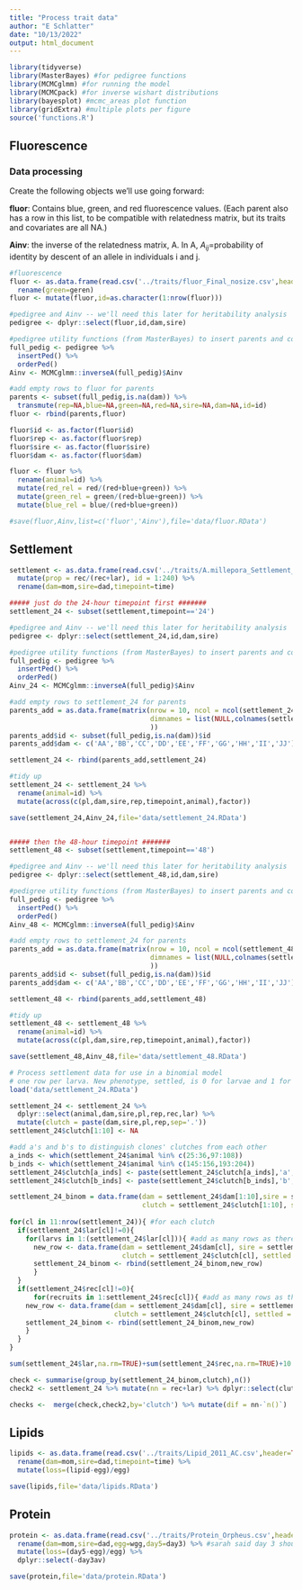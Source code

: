 ```yaml
---
title: "Process trait data"
author: "E Schlatter"
date: "10/13/2022"
output: html_document
---
```


```r
library(tidyverse)
library(MasterBayes) #for pedigree functions
library(MCMCglmm) #for running the model
library(MCMCpack) #for inverse wishart distributions
library(bayesplot) #mcmc_areas plot function
library(gridExtra) #multiple plots per figure
source('functions.R')
```


## Fluorescence

### Data processing

Create the following objects we'll use going forward:

$\textbf{fluor}$: Contains blue, green, and red fluorescence values. (Each parent also has a row in this list, to be compatible with relatedness matrix, but its traits and covariates are all NA.)

$\textbf{Ainv}$: the inverse of the relatedness matrix, A. In A, $A_{ij}=$probability of identity by descent of an allele in individuals i and j.

```r
#fluorescence
fluor <- as.data.frame(read.csv('../traits/fluor_Final_nosize.csv',header=TRUE)) %>%
  rename(green=geren)
fluor <- mutate(fluor,id=as.character(1:nrow(fluor)))

#pedigree and Ainv -- we'll need this later for heritability analysis
pedigree <- dplyr::select(fluor,id,dam,sire)

#pedigree utility functions (from MasterBayes) to insert parents and correctly order, and create Ainv
full_pedig <- pedigree %>%
  insertPed() %>%
  orderPed()
Ainv <- MCMCglmm::inverseA(full_pedig)$Ainv

#add empty rows to fluor for parents
parents <- subset(full_pedig,is.na(dam)) %>%
  transmute(rep=NA,blue=NA,green=NA,red=NA,sire=NA,dam=NA,id=id)
fluor <- rbind(parents,fluor)

fluor$id <- as.factor(fluor$id)
fluor$rep <- as.factor(fluor$rep)
fluor$sire <- as.factor(fluor$sire)
fluor$dam <- as.factor(fluor$dam)

fluor <- fluor %>% 
  rename(animal=id) %>%
  mutate(red_rel = red/(red+blue+green)) %>%
  mutate(green_rel = green/(red+blue+green)) %>%
  mutate(blue_rel = blue/(red+blue+green))

#save(fluor,Ainv,list=c('fluor','Ainv'),file='data/fluor.RData')
```




## Settlement

```r
settlement <- as.data.frame(read.csv('../traits/A.millepora_Settlement_2011.csv',header=TRUE)) %>%
  mutate(prop = rec/(rec+lar), id = 1:240) %>%
  rename(dam=mom,sire=dad,timepoint=time)

##### just do the 24-hour timepoint first #######
settlement_24 <- subset(settlement,timepoint=='24')

#pedigree and Ainv -- we'll need this later for heritability analysis
pedigree <- dplyr::select(settlement_24,id,dam,sire)

#pedigree utility functions (from MasterBayes) to insert parents and correctly order, and create Ainv
full_pedig <- pedigree %>%
  insertPed() %>%
  orderPed()
Ainv_24 <- MCMCglmm::inverseA(full_pedig)$Ainv

#add empty rows to settlement_24 for parents
parents_add = as.data.frame(matrix(nrow = 10, ncol = ncol(settlement_24),
                                   dimnames = list(NULL,colnames(settlement_24))
                                   ))
parents_add$id <- subset(full_pedig,is.na(dam))$id
parents_add$dam <- c('AA','BB','CC','DD','EE','FF','GG','HH','II','JJ') #If we treat dam as fixed, then MCMCglmm needs a dam assigned to each individual in the dataset, even the parents. We'll add dummy variables in for them. This is ok, since the parents' rows don't get used anyway (they don't have phenotype data).

settlement_24 <- rbind(parents_add,settlement_24)

#tidy up
settlement_24 <- settlement_24 %>%
  rename(animal=id) %>%
  mutate(across(c(pl,dam,sire,rep,timepoint,animal),factor))

save(settlement_24,Ainv_24,file='data/settlement_24.RData')


##### then the 48-hour timepoint #######
settlement_48 <- subset(settlement,timepoint=='48')

#pedigree and Ainv -- we'll need this later for heritability analysis
pedigree <- dplyr::select(settlement_48,id,dam,sire)

#pedigree utility functions (from MasterBayes) to insert parents and correctly order, and create Ainv
full_pedig <- pedigree %>%
  insertPed() %>%
  orderPed()
Ainv_48 <- MCMCglmm::inverseA(full_pedig)$Ainv

#add empty rows to settlement_24 for parents
parents_add = as.data.frame(matrix(nrow = 10, ncol = ncol(settlement_48),
                                   dimnames = list(NULL,colnames(settlement_48))
                                   ))
parents_add$id <- subset(full_pedig,is.na(dam))$id
parents_add$dam <- c('AA','BB','CC','DD','EE','FF','GG','HH','II','JJ') #If we treat dam as fixed, then MCMCglmm needs a dam assigned to each individual in the dataset, even the parents. We'll add dummy variables in for them. This is ok, since the parents' rows don't get used anyway (they don't have phenotype data).

settlement_48 <- rbind(parents_add,settlement_48)

#tidy up
settlement_48 <- settlement_48 %>%
  rename(animal=id) %>%
  mutate(across(c(pl,dam,sire,rep,timepoint,animal),factor))

save(settlement_48,Ainv_48,file='data/settlement_48.RData')
```


```r
# Process settlement data for use in a binomial model
# one row per larva. New phenotype, settled, is 0 for larvae and 1 for recruits.
load('data/settlement_24.RData')

settlement_24 <- settlement_24 %>%
  dplyr::select(animal,dam,sire,pl,rep,rec,lar) %>%
  mutate(clutch = paste(dam,sire,pl,rep,sep='.'))
settlement_24$clutch[1:10] <- NA

#add a's and b's to distinguish clones' clutches from each other
a_inds <- which(settlement_24$animal %in% c(25:36,97:108))
b_inds <- which(settlement_24$animal %in% c(145:156,193:204))
settlement_24$clutch[a_inds] <- paste(settlement_24$clutch[a_inds],'a',sep='')
settlement_24$clutch[b_inds] <- paste(settlement_24$clutch[b_inds],'b',sep='')

settlement_24_binom = data.frame(dam = settlement_24$dam[1:10],sire = settlement_24$sire[1:10],
                                 clutch = settlement_24$clutch[1:10], settled = NA)
                       
for(cl in 11:nrow(settlement_24)){ #for each clutch
  if(settlement_24$lar[cl]!=0){
    for(larvs in 1:(settlement_24$lar[cl])){ #add as many rows as there are larvae in the clutch, with settled=0
      new_row <- data.frame(dam = settlement_24$dam[cl], sire = settlement_24$sire[cl], 
                            clutch = settlement_24$clutch[cl], settled = 0)
      settlement_24_binom <- rbind(settlement_24_binom,new_row)
      }
  }
  if(settlement_24$rec[cl]!=0){
      for(recruits in 1:settlement_24$rec[cl]){ #add as many rows as there are recruits in the clutch, with settled=1
    new_row <- data.frame(dam = settlement_24$dam[cl], sire = settlement_24$sire[cl], 
                          clutch = settlement_24$clutch[cl], settled = 1)
    settlement_24_binom <- rbind(settlement_24_binom,new_row)
    }
  }
}

sum(settlement_24$lar,na.rm=TRUE)+sum(settlement_24$rec,na.rm=TRUE)+10

check <- summarise(group_by(settlement_24_binom,clutch),n())
check2 <- settlement_24 %>% mutate(nn = rec+lar) %>% dplyr::select(clutch,nn)

checks <-  merge(check,check2,by='clutch') %>% mutate(dif = nn-`n()`)
```


## Lipids

```r

lipids <- as.data.frame(read.csv('../traits/Lipid_2011_AC.csv',header=TRUE)) %>%
  rename(dam=mom,sire=dad,timepoint=time) %>%
  mutate(loss=(lipid-egg)/egg)

save(lipids,file='data/lipids.RData')
```

## Protein

```r

protein <- as.data.frame(read.csv('../traits/Protein_Orpheus.csv',header=TRUE)) %>%
  rename(dam=mom,sire=dad,egg=wgg,day5=day3) %>% #sarah said day 3 should be day 5
  mutate(loss=(day5-egg)/egg) %>%
  dplyr::select(-day3av)

save(protein,file='data/protein.RData')
```